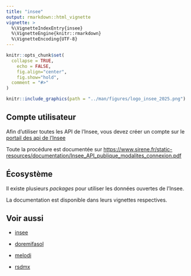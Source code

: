 ```yaml
---
title: "insee"
output: rmarkdown::html_vignette
vignette: >
  %\VignetteIndexEntry{insee}
  %\VignetteEngine{knitr::rmarkdown}
  %\VignetteEncoding{UTF-8}
---
```


```r
knitr::opts_chunk$set(
  collapse = TRUE,
	echo = FALSE,
	fig.align="center",
	fig.show="hold",
  comment = "#>"
)
```

```r
knitr::include_graphics(path = "../man/figures/logo_insee_2025.png")
```

## Compte utilisateur

Afin d'utiliser toutes les API de l'Insee, vous devez créer un compte sur le
[portail des api de l'Insee](https://portail-api.insee.fr/){target="_blank"}

Toute la procédure est documentée sur [https://www.sirene.fr/static-resources/documentation/Insee_API_publique_modalites_connexion.pdf](https://www.sirene.fr/static-resources/documentation/Insee_API_publique_modalites_connexion.pdf){target="_blank"}

## Écosystème

Il existe plusieurs *packages* pour utiliser les données ouvertes de l'Insee.

La documentation est disponible dans leurs vignettes respectives.

## Voir aussi

+ [insee](https://pyr-opendatafr.github.io/R-Insee-Data/index.html){target="_blank"}

+ [doremifasol](https://inseefrlab.github.io/DoReMIFaSol/index.html){target="_blank"}

+ [melodi](https://inseefrlab.github.io/melodi/){target="_blank"}

+ [rsdmx](https://github.com/eblondel/rsdmx){target="_blank"}




